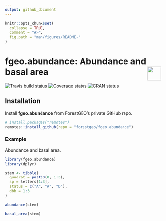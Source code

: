 ```yaml
---
output: github_document
---
```


<!-- README.md is generated from README.Rmd. Please edit that file -->

```r
knitr::opts_chunk$set(
  collapse = TRUE,
  comment = "#>",
  fig.path = "man/figures/README-"
)
```

# fgeo.abundance: Abundance and basal area <img src="https://i.imgur.com/39pvr4n.png" align="right" height=44 />

  [![Travis build status](https://travis-ci.org/forestgeo/fgeo.abundance.svg?branch=master)](https://travis-ci.org/forestgeo/fgeo.abundance)
  [![Coverage status](https://codecov.io/gh/forestgeo/fgeo.abundance/branch/master/graph/badge.svg)](https://codecov.io/github/forestgeo/fgeo.abundance?branch=master)
  [![CRAN status](http://www.r-pkg.org/badges/version/fgeo.abundance)](https://cran.r-project.org/package=fgeo.abundance)

## Installation  

Install __fgeo.abundance__ from ForestGEO's private GitHub repo.

```R
# install.packages("remotes")
remotes::install_github(repo = "forestgeo/fgeo.abundance")
```

### Example

Abundance and basal area.

```r
library(fgeo.abundance)
library(dplyr)

stem <- tibble(
  quadrat = paste0(0, 1:3),
  sp = letters[1:3],
  status = c("A", "A", "D"),
  dbh = 1:3
)

abundance(stem)

basal_area(stem)
```
